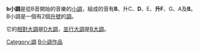 {{Lowercase}}
{{Infobox Scale
|  image_name=D_major_key_signature.png
|  scale_name=B小調
|  relative=[[D大調|D大調]]
|  parallel=[[B大調|B大調]]
|  tonic=B
|  super-tonic=C♯
|  mediant=D
|  sub-dominant=E
|  dominant=F♯
|  Sub-mediant=G
|  Leading-tone=A
|English=B Minor}}

'''b小調'''是從B音開始的音樂的[[小調|小調]]，組成的音有'''B'''、升C、'''D'''、E、'''升F'''、G、A及'''B'''。B小調是一個有2個[[升號|升號]]的[[調|調]]。

它的[[平行大小調|相對大調]]是[[D大調|D大調]]，[[同主音調|並行大調]]是[[B大調|B大調]]。

{{Circle of fifths}}

[[Category:調|Category:調]]
[[Category:B小调作品|]]
{{music-stub}}